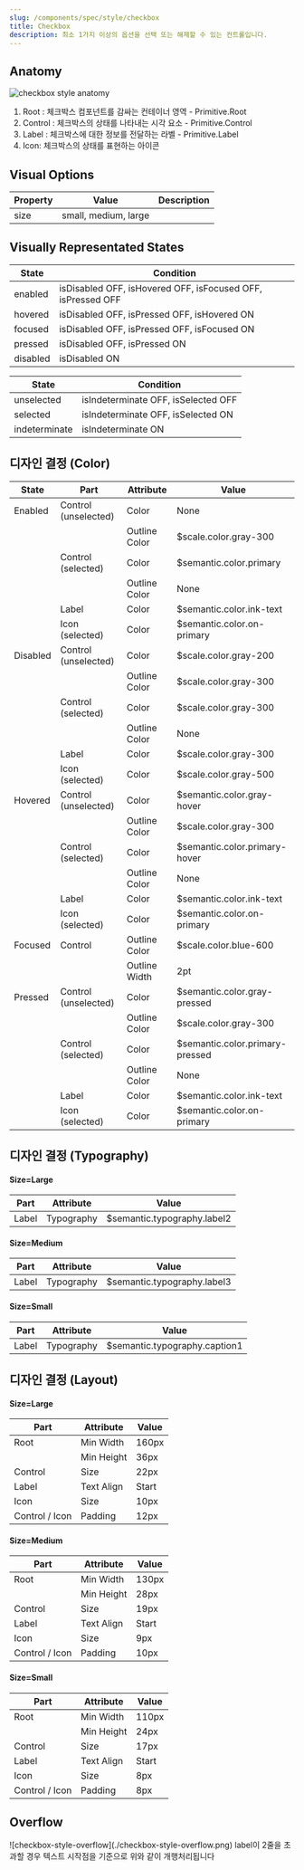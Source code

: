 ```yaml
---
slug: /components/spec/style/checkbox
title: Checkbox
description: 최소 1가지 이상의 옵션을 선택 또는 해제할 수 있는 컨트롤입니다.
---
```


## Anatomy

![checkbox style anatomy](./checkbox-style-anatomy.png)

1. Root : 체크박스 컴포넌트를 감싸는 컨테이너 영역 - Primitive.Root
2. Control : 체크박스의 상태를 나타내는 시각 요소 - Primitive.Control
3. Label : 체크박스에 대한 정보를 전달하는 라벨 - Primitive.Label
4. Icon: 체크박스의 상태를 표현하는 아이콘

## Visual Options

| Property | Value                | Description |
| -------- | -------------------- | ----------- |
| size     | small, medium, large |             |

## Visually Representated States

| State    | Condition                                                   |
| -------- | ----------------------------------------------------------- |
| enabled  | isDisabled OFF, isHovered OFF, isFocused OFF, isPressed OFF |
| hovered  | isDisabled OFF, isPressed OFF, isHovered ON                 |
| focused  | isDisabled OFF, isPressed OFF, isFocused ON                 |
| pressed  | isDisabled OFF, isPressed ON                                |
| disabled | isDisabled ON                                               |

| State         | Condition                           |
| ------------- | ----------------------------------- |
| unselected    | isIndeterminate OFF, isSelected OFF |
| selected      | isIndeterminate OFF, isSelected ON  |
| indeterminate | isIndeterminate ON                  |

## 디자인 결정 (Color)

| State    | Part                 | Attribute     | Value                           |
| -------- | -------------------- | ------------- | ------------------------------- |
| Enabled  | Control (unselected) | Color         | None                            |
|          |                      | Outline Color | $scale.color.gray-300           |
|          | Control (selected)   | Color         | $semantic.color.primary         |
|          |                      | Outline Color | None                            |
|          | Label                | Color         | $semantic.color.ink-text        |
|          | Icon (selected)      | Color         | $semantic.color.on-primary      |
| Disabled | Control (unselected) | Color         | $scale.color.gray-200           |
|          |                      | Outline Color | $scale.color.gray-300           |
|          | Control (selected)   | Color         | $scale.color.gray-300           |
|          |                      | Outline Color | None                            |
|          | Label                | Color         | $scale.color.gray-300           |
|          | Icon (selected)      | Color         | $scale.color.gray-500           |
| Hovered  | Control (unselected) | Color         | $semantic.color.gray-hover      |
|          |                      | Outline Color | $scale.color.gray-300           |
|          | Control (selected)   | Color         | $semantic.color.primary-hover   |
|          |                      | Outline Color | None                            |
|          | Label                | Color         | $semantic.color.ink-text        |
|          | Icon (selected)      | Color         | $semantic.color.on-primary      |
| Focused  | Control              | Outline Color | $scale.color.blue-600           |
|          |                      | Outline Width | 2pt                             |
| Pressed  | Control (unselected) | Color         | $semantic.color.gray-pressed    |
|          |                      | Outline Color | $scale.color.gray-300           |
|          | Control (selected)   | Color         | $semantic.color.primary-pressed |
|          |                      | Outline Color | None                            |
|          | Label                | Color         | $semantic.color.ink-text        |
|          | Icon (selected)      | Color         | $semantic.color.on-primary      |

## 디자인 결정 (Typography)

#### Size=Large

| Part  | Attribute  | Value                       |
| ----- | ---------- | --------------------------- |
| Label | Typography | $semantic.typography.label2 |

#### Size=Medium

| Part  | Attribute  | Value                       |
| ----- | ---------- | --------------------------- |
| Label | Typography | $semantic.typography.label3 |

#### Size=Small

| Part  | Attribute  | Value                         |
| ----- | ---------- | ----------------------------- |
| Label | Typography | $semantic.typography.caption1 |

## 디자인 결정 (Layout)

#### Size=Large

| Part           | Attribute  | Value |
| -------------- | ---------- | ----- |
| Root           | Min Width  | 160px |
|                | Min Height | 36px  |
| Control        | Size       | 22px  |
| Label          | Text Align | Start |
| Icon           | Size       | 10px  |
| Control / Icon | Padding    | 12px  |

#### Size=Medium

| Part           | Attribute  | Value |
| -------------- | ---------- | ----- |
| Root           | Min Width  | 130px |
|                | Min Height | 28px  |
| Control        | Size       | 19px  |
| Label          | Text Align | Start |
| Icon           | Size       | 9px   |
| Control / Icon | Padding    | 10px  |

#### Size=Small

| Part           | Attribute  | Value |
| -------------- | ---------- | ----- |
| Root           | Min Width  | 110px |
|                | Min Height | 24px  |
| Control        | Size       | 17px  |
| Label          | Text Align | Start |
| Icon           | Size       | 8px   |
| Control / Icon | Padding    | 8px   |

## Overflow

<FullCard>
  <FullCardImageCell>![checkbox-style-overflow](./checkbox-style-overflow.png)</FullCardImageCell>
  <FullCardDescription>
    label이 2줄을 초과할 경우 텍스트 시작점을 기준으로 위와 같이 개행처리됩니다
  </FullCardDescription>
</FullCard>
